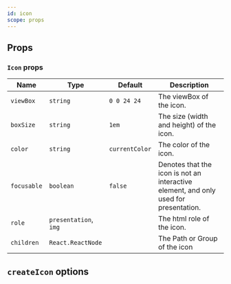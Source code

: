```yaml
---
id: icon
scope: props
---
```


## Props

### `Icon` props

| Name        | Type                  | Default        | Description                                                                          |
| ----------- | --------------------- | -------------- | ------------------------------------------------------------------------------------ |
| `viewBox`   | `string`              | `0 0 24 24`    | The viewBox of the icon.                                                             |
| `boxSize`   | `string`              | `1em`          | The size (width and height) of the icon.                                             |
| `color`     | `string`              | `currentColor` | The color of the icon.                                                               |
| `focusable` | `boolean`             | `false`        | Denotes that the icon is not an interactive element, and only used for presentation. |
| `role`      | `presentation`, `img` |                | The html role of the icon.                                                           |
| `children`  | `React.ReactNode`     |                | The Path or Group of the icon                                                        |

## `createIcon` options

<PropsTable of="createIcon" />
